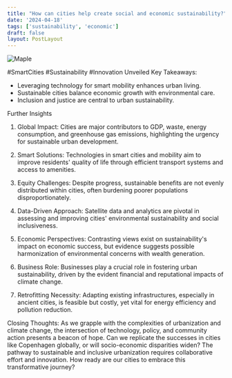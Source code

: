 ```yaml
---
title: "How can cities help create social and economic sustainability?"
date: '2024-04-18'
tags: ['sustainability', 'economic']
draft: false
layout: PostLayout
---
```


<div className="flex justify-center">
<div className="my-1 w-full px-2 xl:my-1 xl:w-1/2 xl:px-2">
    <img src="https://img.youtube.com/vi/IAbBwsKjZ2M/0.jpg" alt="Maple" className="mx-auto h-58 w-auto" />
</div>
</div>

#SmartCities #Sustainability #Innovation Unveiled
Key Takeaways:
- Leveraging technology for smart mobility enhances urban living.
- Sustainable cities balance economic growth with environmental care.
- Inclusion and justice are central to urban sustainability.

Further Insights
1. Global Impact:
Cities are major contributors to GDP, waste, energy consumption, and greenhouse gas emissions, highlighting the urgency for sustainable urban development.

2. Smart Solutions:
Technologies in smart cities and mobility aim to improve residents' quality of life through efficient transport systems and access to amenities.

3. Equity Challenges:
Despite progress, sustainable benefits are not evenly distributed within cities, often burdening poorer populations disproportionately.

4. Data-Driven Approach:
Satellite data and analytics are pivotal in assessing and improving cities' environmental sustainability and social inclusiveness.

5. Economic Perspectives:
Contrasting views exist on sustainability's impact on economic success, but evidence suggests possible harmonization of environmental concerns with wealth generation.

6. Business Role:
Businesses play a crucial role in fostering urban sustainability, driven by the evident financial and reputational impacts of climate change.

7. Retrofitting Necessity:
Adapting existing infrastructures, especially in ancient cities, is feasible but costly, yet vital for energy efficiency and pollution reduction.

Closing Thoughts:
As we grapple with the complexities of urbanization and climate change, the intersection of technology, policy, and community action presents a beacon of hope. Can we replicate the successes in cities like Copenhagen globally, or will socio-economic disparities widen? The pathway to sustainable and inclusive urbanization requires collaborative effort and innovation. How ready are our cities to embrace this transformative journey?
